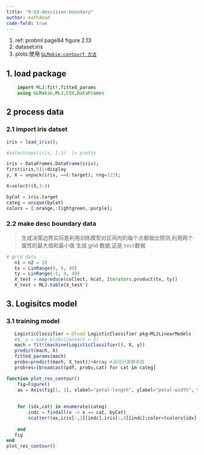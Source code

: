 ```yaml
---
title: "9-2d-descision-boundary"
author: math4mad
code-fold: true
---
```


:::{.callout-note title="简介"}
  1. ref: probml page84 figure 2.13
  2. dataset:iris
  3. plots:使用 [`GLMakie:contourf 方法`](https://docs.makie.org/stable/reference/plots/contourf/)

:::

## 1. load package
```julia
    import MLJ:fit!,fitted_params
    using GLMakie,MLJ,CSV,DataFrames
```


## 2 process data
### 2.1 import iris datset
```julia
iris = load_iris();

#selectrows(iris, 1:3)  |> pretty

iris = DataFrames.DataFrame(iris);
first(iris,5)|>display
y, X = unpack(iris, ==(:target); rng=123);

X=select!(X,3:4)

byCat = iris.target
categ = unique(byCat)
colors = [:orange,:lightgreen,:purple];
```

### 2.2 make  desc boundary data
> 生成决策边界实际是利用训练模型对区间内的每个点都做出预测,利用两个属性的最大值和最小值
> 生成 grid 数据,这是 `test`数据
```julia
# grid data
   n1 = n2 = 20
   tx = LinRange(0, 8, 40)
   ty = LinRange(-1, 4, 40)
   X_test = mapreduce(collect, hcat, Iterators.product(tx, ty))
   X_test = MLJ.table(X_test')
```

## 3. Logisitcs model
### 3.1 training  model
```julia
   LogisticClassifier = @load LogisticClassifier pkg=MLJLinearModels
   #X, y = make_blobs(centers = 2)
   mach = fit!(machine(LogisticClassifier(), X, y))
   predict(mach, X)
   fitted_params(mach)
   probs=predict(mach, X_test)|>Array #返回分类概率值
   probres=[broadcast(pdf, probs,cat) for cat in categ]
```
```julia
function plot_res_contour()
    fig=Figure()
    ax = Axis(fig[1, 1], xlabel="petal-length", ylabel="petal-width", title="2d3class-contour")
    
    
    for (idx,cat) in enumerate(categ)
        indc = findall(x -> x == cat, byCat)
        scatter!(ax,iris[:,3][indc],iris[:,4][indc];color=(colors[idx], 0.8), markersize=probres[idx].*10, strokewidth=1, strokecolor=:black, label="$cat")
        
    end
   fig
end
plot_res_contour()
```





